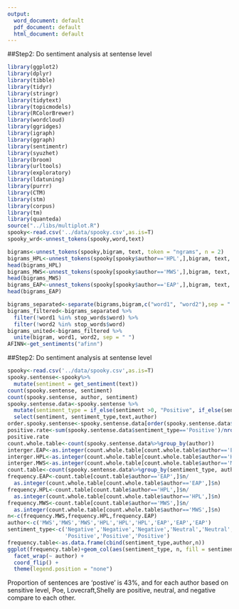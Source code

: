 ```yaml
---
output:
  word_document: default
  pdf_document: default
  html_document: default
---
```

##Step2: Do sentiment analysis at sentense level
```r
library(ggplot2)
library(dplyr)
library(tibble)
library(tidyr)
library(stringr)
library(tidytext)
library(topicmodels)
library(RColorBrewer)
library(wordcloud)
library(ggridges)
library(igraph)
library(ggraph)
library(sentimentr)
library(syuzhet)
library(broom)
library(urltools)
library(exploratory)
library(ldatuning)
library(purrr)
library(CTM)
library(stm)
library(corpus)
library(tm)
library(quanteda)
source("../libs/multiplot.R")
spooky<-read.csv('../data/spooky.csv',as.is=T)
spooky_wrd<-unnest_tokens(spooky,word,text)

bigrams<-unnest_tokens(spooky,bigram, text, token = "ngrams", n = 2)
bigrams_HPL<-unnest_tokens(spooky[spooky$author=='HPL',],bigram, text, token = "ngrams", n = 2)
head(bigrams_HPL)
bigrams_MWS<-unnest_tokens(spooky[spooky$author=='MWS',],bigram, text, token = "ngrams", n = 2)
head(bigrams_MWS)
bigrams_EAP<-unnest_tokens(spooky[spooky$author=='EAP',],bigram, text, token = "ngrams", n = 2)
head(bigrams_EAP)

bigrams_separated<-separate(bigrams,bigram,c("word1", "word2"),sep = " ")
bigrams_filtered<-bigrams_separated %>%
  filter(!word1 %in% stop_words$word) %>%
  filter(!word2 %in% stop_words$word)
bigrams_united<-bigrams_filtered %>%
  unite(bigram, word1, word2, sep = " ")
AFINN<-get_sentiments("afinn")
```

##Step2: Do sentiment analysis at sentense level
```r
spooky<-read.csv('../data/spooky.csv',as.is=T)
spooky.sentense<-spooky%>%
  mutate(sentiment = get_sentiment(text))
count(spooky.sentense, sentiment)
count(spooky.sentense, author, sentiment)
spooky.sentense.data<-spooky.sentense %>%
  mutate(sentiment_type = if_else(sentiment >0, "Positive", if_else(sentiment <0, "Negative", "Neutral")))%>%
  select(sentiment, sentiment_type,text,author)
order.spooky.sentense<-spooky.sentense.data[order(spooky.sentense.data$sentiment),]
positive.rate<-sum(spooky.sentense.data$sentiment_type=='Positive')/nrow(spooky.sentense.data)
positive.rate
count.whole.table<-count(spooky.sentense.data%>%group_by(author))
interger.EAP<-as.integer(count.whole.table[count.whole.table$author=='EAP',]$n)
interger.HPL<-as.integer(count.whole.table[count.whole.table$author=='HPL',]$n)
interger.MWS<-as.integer(count.whole.table[count.whole.table$author=='MWS',]$n)
count.table<-count(spooky.sentense.data%>%group_by(sentiment_type, author)) 
frequency.EAP<-count.table[count.table$author=='EAP',]$n/
  as.integer(count.whole.table[count.whole.table$author=='EAP',]$n)
frequency.HPL<-count.table[count.table$author=='HPL',]$n/
  as.integer(count.whole.table[count.whole.table$author=='HPL',]$n)
frequency.MWS<-count.table[count.table$author=='MWS',]$n/
  as.integer(count.whole.table[count.whole.table$author=='MWS',]$n)
n<-c(frequency.MWS,frequency.HPL,frequency.EAP)
author<-c('MWS','MWS','MWS','HPL','HPL','HPL','EAP','EAP','EAP')
sentiment_type<-c('Negative','Negative','Negative','Neutral','Neutral','Neutral',
                  'Positive','Positive','Positive')
frequency.table<-as.data.frame(cbind(sentiment_type,author,n))
ggplot(frequency.table)+geom_col(aes(sentiment_type, n, fill = sentiment_type)) + 
  facet_wrap(~ author) +
  coord_flip() +
  theme(legend.position = "none")
```
Proportion of sentences are 'postive' is 43%, and for each author based on sensitive level, Poe, Lovecraft,Shelly are positive, neutral, and negative compare to each other.
